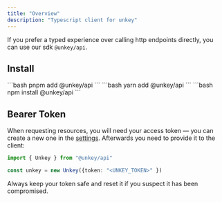 ```yaml
---
title: "Overview"
description: "Typescript client for unkey"
---
```


If you prefer a typed experience over calling http endpoints directly, you can use our sdk `@unkey/api`.

## Install

<Tabs>
  <Tab title="pnpm">
    ```bash
    pnpm add @unkey/api
    ```
  </Tab>
  <Tab title="yarn">
    ```bash
    yarn add @unkey/api
    ```
  </Tab>
  <Tab title="npm">
    ```bash
    npm install @unkey/api
    ```
  </Tab>
</Tabs>

## Bearer Token

When requesting resources, you will need your access token — you can create a new one in the [settings](https://unkey.dev/app/keys).
Afterwards you need to provide it to the client:

```ts
import { Unkey } from "@unkey/api"

const unkey = new Unkey({token: "<UNKEY_TOKEN>" })
```

Always keep your token safe and reset it if you suspect it has been compromised.